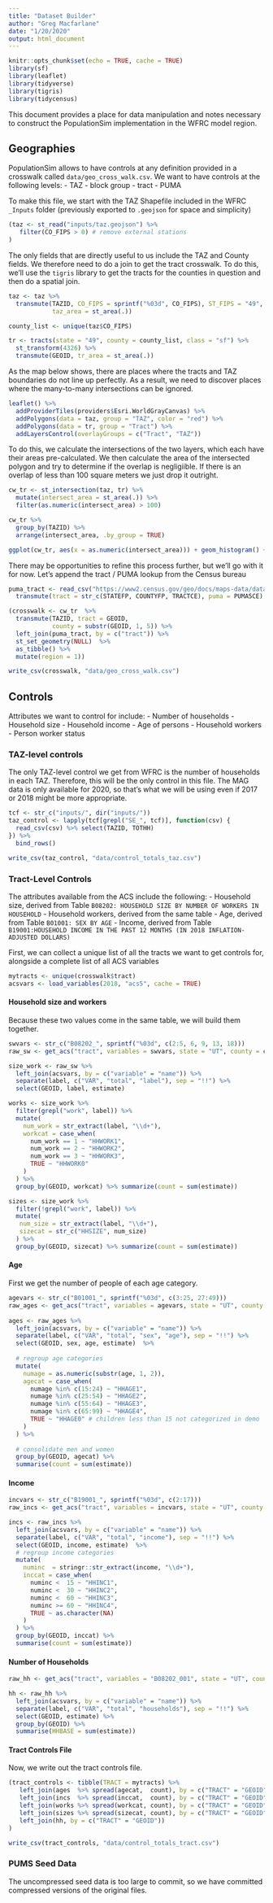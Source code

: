 ```yaml
---
title: "Dataset Builder"
author: "Greg Macfarlane"
date: "1/20/2020"
output: html_document
---
```


```r
knitr::opts_chunk$set(echo = TRUE, cache = TRUE)
library(sf)
library(leaflet)
library(tidyverse)
library(tigris)
library(tidycensus)
```

This document provides a place for data manipulation and notes necessary to
construct the PopulationSim implementation in the WFRC model region.

## Geographies

PopulationSim allows to have controls at 
any definition provided in a crosswalk called `data/geo_cross_walk.csv`. We want
to have controls at the following levels: 
  - TAZ
  - block group
  - tract
  - PUMA
  
To make this file, we start with the TAZ Shapefile included in the WFRC
`_Inputs` folder (previously exported to `.geojson` for space and simplicity)

```r
(taz <- st_read("inputs/taz.geojson") %>% 
   filter(CO_FIPS > 0) # remove external stations
)
```

The only fields that are directly useful to us include the TAZ and County fields.
We therefore need to do a join to get the tract crosswalk. To do
this, we'll use the `tigris` library to get the tracts for the counties in 
question and then do a spatial join.

```r
taz <- taz %>% 
  transmute(TAZID, CO_FIPS = sprintf("%03d", CO_FIPS), ST_FIPS = "49", 
            taz_area = st_area(.))

county_list <- unique(taz$CO_FIPS)

tr <- tracts(state = "49", county = county_list, class = "sf") %>%
  st_transform(4326) %>%
  transmute(GEOID, tr_area = st_area(.))
```

As the map below shows, there are places where the tracts and TAZ boundaries
do not line up perfectly. As a result, we need to discover places where the 
many-to-many intersections can be ignored.

```r
leaflet() %>%
  addProviderTiles(providers$Esri.WorldGrayCanvas) %>%
  addPolygons(data = taz, group = "TAZ", color = "red") %>%
  addPolygons(data = tr, group = "Tract") %>%
  addLayersControl(overlayGroups = c("Tract", "TAZ"))
```


To do this, we calculate the intersections of the two layers, which
each have their areas pre-calculated. We then calculate the area of the
intersected polygon and try to determine if the overlap is negligiible. If there
is an overlap of less than 100 square meters we just drop it outright.

```r
cw_tr <- st_intersection(taz, tr) %>%
  mutate(intersect_area = st_area(.)) %>%
  filter(as.numeric(intersect_area) > 100)

cw_tr %>%
  group_by(TAZID) %>%
  arrange(intersect_area, .by_group = TRUE)

ggplot(cw_tr, aes(x = as.numeric(intersect_area))) + geom_histogram() + scale_x_log10()
```

There may be opportunities to refine this process further, but we'll go with it
for now. Let's append the tract / PUMA lookup from the Census bureau

```r
puma_tract <- read_csv("https://www2.census.gov/geo/docs/maps-data/data/rel/2010_Census_Tract_to_2010_PUMA.txt") %>%
  transmute(tract = str_c(STATEFP, COUNTYFP, TRACTCE), puma = PUMA5CE)

(crosswalk <- cw_tr  %>%
  transmute(TAZID, tract = GEOID,
            county = substr(GEOID, 1, 5)) %>%
  left_join(puma_tract, by = c("tract")) %>%
  st_set_geometry(NULL)  %>%
  as_tibble() %>%
  mutate(region = 1))

write_csv(crosswalk, "data/geo_cross_walk.csv")
```

## Controls

Attributes we want to control for include:
 - Number of households
 - Household size
 - Household income
 - Age of persons
 - Household workers
 - Person worker status

### TAZ-level controls

The only TAZ-level control we get from WFRC is the number of households in each
TAZ. Therefore, this will be the only control in this file. The MAG data is only
available for 2020, so that's what we will be using even if 2017 or 2018 might
be more appropriate.

```r
tcf <- str_c("inputs/", dir("inputs/"))
taz_control <- lapply(tcf[grepl("SE_", tcf)], function(csv) {
  read_csv(csv) %>% select(TAZID, TOTHH)
}) %>%
  bind_rows()

write_csv(taz_control, "data/control_totals_taz.csv")
```


### Tract-Level Controls
The attributes available from the ACS include the following:
  - Household size, derived from Table `B08202: HOUSEHOLD SIZE BY NUMBER OF WORKERS IN HOUSEHOLD`
  - Household workers, derived from the same table
  - Age, derived from Table `B01001: SEX BY AGE`
  - Income, derived from Table `B19001:HOUSEHOLD INCOME IN THE PAST 12 MONTHS (IN 2018 INFLATION-ADJUSTED DOLLARS)` 

First, we can collect a unique list of all the tracts we want to get controls for,
alongside a complete list of all ACS variables
```r
mytracts <- unique(crosswalk$tract)
acsvars <- load_variables(2018, "acs5", cache = TRUE)
```

#### Household size and workers
Because these two values come in the same table, we will build them together.

```r
swvars <- str_c("B08202_", sprintf("%03d", c(2:5, 6, 9, 13, 18)))
raw_sw <- get_acs("tract", variables = swvars, state = "UT", county = county_list)

size_work <- raw_sw %>% 
  left_join(acsvars, by = c("variable" = "name")) %>%
  separate(label, c("VAR", "total", "label"), sep = "!!") %>%
  select(GEOID, label, estimate) 

works <- size_work %>%
  filter(grepl("work", label)) %>%
  mutate(
    num_work = str_extract(label, "\\d+"),
    workcat = case_when(
      num_work == 1 ~ "HHWORK1",
      num_work == 2 ~ "HHWORK2",
      num_work == 3 ~ "HHWORK3",
      TRUE ~ "HHWORK0"
    )
  ) %>% 
  group_by(GEOID, workcat) %>% summarize(count = sum(estimate))

sizes <- size_work %>%
  filter(!grepl("work", label)) %>%
  mutate(
   num_size = str_extract(label, "\\d+"),
   sizecat = str_c("HHSIZE", num_size) 
  ) %>%
  group_by(GEOID, sizecat) %>% summarize(count = sum(estimate))
```


#### Age
First we get the number of people of each age category.

```r
agevars <- str_c("B01001_", sprintf("%03d", c(3:25, 27:49)))
raw_ages <- get_acs("tract", variables = agevars, state = "UT", county = county_list)
  
ages <- raw_ages %>%
  left_join(acsvars, by = c("variable" = "name")) %>%
  separate(label, c("VAR", "total", "sex", "age"), sep = "!!") %>%
  select(GEOID, sex, age, estimate)  %>%
  
  # regroup age categories
  mutate(
    numage = as.numeric(substr(age, 1, 2)),
    agecat = case_when(
      numage %in% c(15:24) ~ "HHAGE1",
      numage %in% c(25:54) ~ "HHAGE2",
      numage %in% c(55:64) ~ "HHAGE3",
      numage %in% c(65:99) ~ "HHAGE4",
      TRUE ~ "HHAGE0" # children less than 15 not categorized in demo
    )
  ) %>%
  
  # consolidate men and women
  group_by(GEOID, agecat) %>%
  summarise(count = sum(estimate))
```

#### Income

```r
incvars <- str_c("B19001_", sprintf("%03d", c(2:17)))
raw_incs <- get_acs("tract", variables = incvars, state = "UT", county = county_list)

incs <- raw_incs %>%
  left_join(acsvars, by = c("variable" = "name")) %>%
  separate(label, c("VAR", "total", "income"), sep = "!!") %>%
  select(GEOID, income, estimate)  %>%
  # regroup income categories
  mutate(
    numinc  = stringr::str_extract(income, "\\d+"),
    inccat = case_when(
      numinc <  15 ~ "HHINC1",
      numinc <  30 ~ "HHINC2",
      numinc <  60 ~ "HHINC3",
      numinc >= 60 ~ "HHINC4",
      TRUE ~ as.character(NA)
    )
  ) %>%
  group_by(GEOID, inccat) %>%
  summarise(count = sum(estimate))
```


#### Number of Households
```r
raw_hh <- get_acs("tract", variables = "B08202_001", state = "UT", county = county_list)

hh <- raw_hh %>%
  left_join(acsvars, by = c("variable" = "name")) %>%
  separate(label, c("VAR", "total", "households"), sep = "!!") %>%
  select(GEOID, estimate) %>% 
  group_by(GEOID) %>% 
  summarise(HHBASE = sum(estimate))

```


#### Tract Controls File
Now, we write out the tract controls file.
```r
(tract_controls <- tibble(TRACT = mytracts) %>%
   left_join(ages  %>% spread(agecat,  count), by = c("TRACT" = "GEOID")) %>%
   left_join(incs  %>% spread(inccat,  count), by = c("TRACT" = "GEOID")) %>%
   left_join(works %>% spread(workcat, count), by = c("TRACT" = "GEOID")) %>%
   left_join(sizes %>% spread(sizecat, count), by = c("TRACT" = "GEOID")) %>% 
   left_join(hh, by = c("TRACT" = "GEOID")) 
)

write_csv(tract_controls, "data/control_totals_tract.csv")
```


### PUMS Seed Data

The uncompressed seed data is too large to commit, so we have committed compressed
versions of the original files. 




